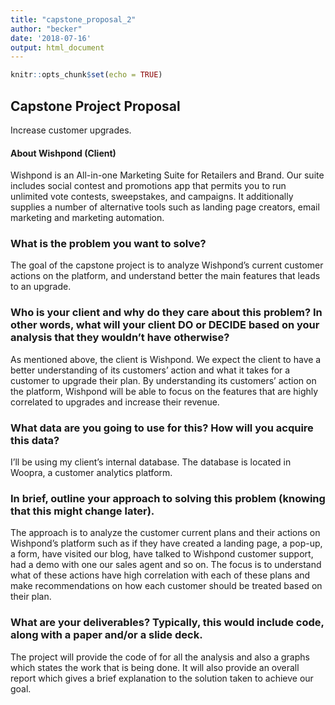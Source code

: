```yaml
---
title: "capstone_proposal_2"
author: "becker"
date: '2018-07-16'
output: html_document
---
```


```r
knitr::opts_chunk$set(echo = TRUE)
```

## Capstone Project Proposal

Increase customer upgrades.

#### About Wishpond (Client)

Wishpond is an All-in-one Marketing Suite for Retailers and Brand. Our suite includes social contest and promotions app that permits you to run unlimited vote contests, sweepstakes, and campaigns. It additionally supplies a number of alternative tools such as landing page creators, email marketing and marketing automation.


### What is the problem you want to solve?
The goal of the capstone project is to analyze Wishpond’s current customer actions on the platform, and understand better the main features that leads to an upgrade. 


### Who is your client and why do they care about this problem? In other words, what will your client DO or DECIDE based on your analysis that they wouldn’t have otherwise?
As mentioned above, the client is Wishpond. We expect the client to have a better understanding of its customers’ action and what it takes for a customer to upgrade their plan. By understanding its customers' action on the platform, Wishpond will be able to focus on the features that are highly correlated to upgrades and increase their revenue.


### What data are you going to use for this? How will you acquire this data?
I’ll be using my client’s internal database. The database is located in Woopra, a customer analytics platform. 


### In brief, outline your approach to solving this problem (knowing that this might change later).
The approach is to analyze the customer current plans and their actions on Wishpond's platform such as if they have created a landing page, a pop-up, a form, have visited our blog, have talked to Wishpond customer support, had a demo with one our sales agent and so on. The focus is to understand what of these actions have high correlation with each of these plans and make recommendations on how each customer should be treated based on their plan.


### What are your deliverables? Typically, this would include code, along with a paper and/or a slide deck.
The project will provide the code of for all the analysis and also a graphs which states the work that is being done. It will also provide an overall report which gives a brief explanation to the solution taken to achieve our goal.

